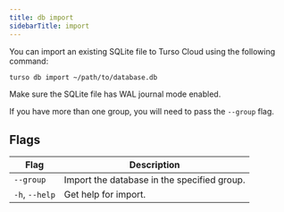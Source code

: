 ```yaml
---
title: db import
sidebarTitle: import
---
```


You can import an existing SQLite file to Turso Cloud using the following command:

```bash
turso db import ~/path/to/database.db
```

<Info>

Make sure the SQLite file has WAL journal mode enabled.

</Info>

<Info>

If you have more than one group, you will need to pass the `--group` flag.

</Info>

## Flags

| Flag           | Description                                 |
| -------------- | ------------------------------------------- |
| `--group`      | Import the database in the specified group. |
| `-h`, `--help` | Get help for import.                        |
